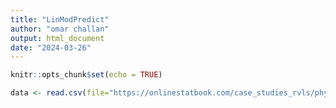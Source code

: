 ```yaml
---
title: "LinModPredict"
author: "omar challan"
output: html_document
date: "2024-03-26"
---
```


```r
knitr::opts_chunk$set(echo = TRUE)

data <- read.csv(file="https://onlinestatbook.com/case_studies_rvls/physical_strength/data.txt",sep="",header=TRUE)
```